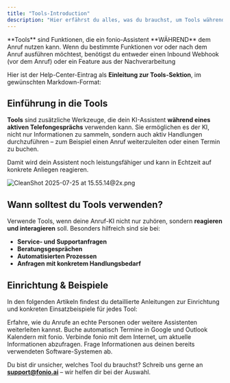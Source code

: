 ```yaml
---
title: "Tools-Introduction"
description: "Hier erfährst du alles, was du brauchst, um Tools während deinem Anruf einzusetzen."
---
```


<Note>
  **Tools** sind Funktionen, die ein fonio-Assistent **WÄHREND** dem Anruf nutzen kann. Wenn du bestimmte Funktionen vor oder nach dem Anruf ausführen möchtest, benötigst du entweder einen Inbound Webhook (vor dem Anruf) oder ein Feature aus der Nachverarbeitung
</Note>

Hier ist der Help-Center-Eintrag als **Einleitung zur Tools-Sektion**, im gewünschten Markdown-Format:

## Einführung in die Tools

**Tools** sind zusätzliche Werkzeuge, die dein KI-Assistent **während eines aktiven Telefongesprächs** verwenden kann. Sie ermöglichen es der KI, nicht nur Informationen zu sammeln, sondern auch aktiv Handlungen durchzuführen – zum Beispiel einen Anruf weiterzuleiten oder einen Termin zu buchen.

Damit wird dein Assistent noch leistungsfähiger und kann in Echtzeit auf konkrete Anliegen reagieren.

![CleanShot 2025-07-25 at 15.55.14@2x.png](/images/CleanShot2025-07-25at15.55.14@2x.png)

## Wann solltest du Tools verwenden?

Verwende Tools, wenn deine Anruf-KI nicht nur zuhören, sondern **reagieren und interagieren** soll. Besonders hilfreich sind sie bei:

- **Service- und Supportanfragen**
- **Beratungsgesprächen**
- **Automatisierten Prozessen**
- **Anfragen mit konkretem Handlungsbedarf**

## Einrichtung & Beispiele

In den folgenden Artikeln findest du detaillierte Anleitungen zur Einrichtung und konkreten Einsatzbeispiele für jedes Tool:

<CardGroup cols={2}>
  <Card title="Anruf weiterleiten" icon="forward" href="/Tools/AnrufWeiterleiten">
    Erfahre, wie du Anrufe an echte Personen oder weitere Assistenten weiterleiten kannst.
  </Card>
  <Card title="Terminbuchung" icon="calendar" href="/Tools/Terminbuchung">
    Buche automatisch Termine in Google und Outlook Kalendern mit fonio.
  </Card>
  <Card title="Suchanfrage" icon="magnifying-glass" href="/Tools/Suchanfrage">
    Verbinde fonio mit dem Internet, um aktuelle Informationen abzufragen.
  </Card>
  <Card title="API Request" icon="computer" href="/Tools/APIRequest">
    Frage Informationen aus deinen bereits verwendeten Software-Systemen ab.
  </Card>
</CardGroup>

Du bist dir unsicher, welches Tool du brauchst? Schreib uns gerne an [**support@fonio.ai**](mailto:support@fonio.ai) – wir helfen dir bei der Auswahl.
